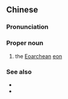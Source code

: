 ==Chinese==
{{zh-forms|type=121}}
{{wikipedia|lang=zh}}

===Pronunciation===
{{zh-pron
|m=Shǐ Tàigǔ Dài
|cat=propn
}}

===Proper noun===
{{zh-proper noun}}

# the [[Eoarchean]] [[eon]]

===See also===
* {{zh-l|古太古代}}
* {{zh-l|太古宙}}

{{zh-cat|Geology|Time}}